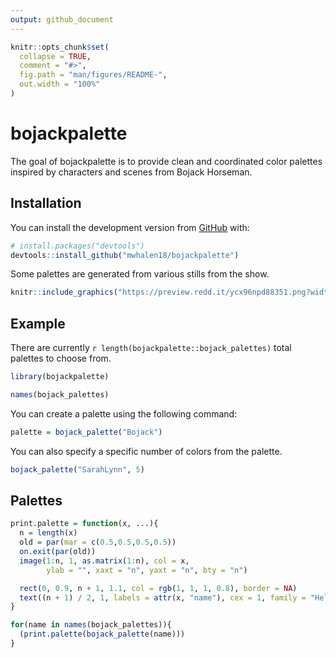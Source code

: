```yaml
---
output: github_document
---
```


<!-- README.md is generated from README.Rmd. Please edit that file -->

```r
knitr::opts_chunk$set(
  collapse = TRUE,
  comment = "#>",
  fig.path = "man/figures/README-",
  out.width = "100%"
)
```

# bojackpalette

<!-- badges: start -->
<!-- badges: end -->

The goal of bojackpalette is to provide clean and coordinated color palettes inspired by characters and scenes from Bojack Horseman.

## Installation

You can install the development version from [GitHub](https://github.com/) with:

``` r
# install.packages("devtools")
devtools::install_github("mwhalen18/bojackpalette")
```
Some palettes are generated from various stills from the show. 

```r
knitr::include_graphics("https://preview.redd.it/ycx96npd88351.png?width=960&crop=smart&auto=webp&s=4608831416972e77fb3fbdb5ba083dd40085df2a")

```

## Example

There are currently `r length(bojackpalette::bojack_palettes)` total palettes to choose from. 

```r
library(bojackpalette)

names(bojack_palettes)
```

You can create a palette using the following command:

```r
palette = bojack_palette("Bojack")
```

You can also specify a specific number of colors from the palette.

```r
bojack_palette("SarahLynn", 5)
```

## Palettes

```r
print.palette = function(x, ...){
  n = length(x)
  old = par(mar = c(0.5,0.5,0.5,0.5))
  on.exit(par(old))
  image(1:n, 1, as.matrix(1:n), col = x,
        ylab = "", xaxt = "n", yaxt = "n", bty = "n")

  rect(0, 0.9, n + 1, 1.1, col = rgb(1, 1, 1, 0.8), border = NA)
  text((n + 1) / 2, 1, labels = attr(x, "name"), cex = 1, family = "Helvetica", col = "#32373D")
}

for(name in names(bojack_palettes)){
  (print.palette(bojack_palette(name)))
}
```

